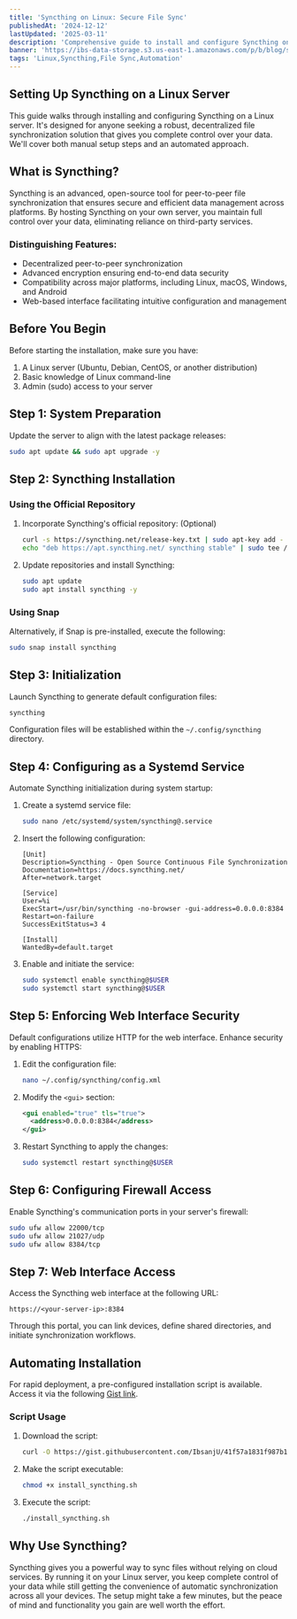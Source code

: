 ```yaml
---
title: 'Syncthing on Linux: Secure File Sync'
publishedAt: '2024-12-12'
lastUpdated: '2025-03-11'
description: 'Comprehensive guide to install and configure Syncthing on a Linux server, ensuring secure and efficient file synchronization.'
banner: 'https://ibs-data-storage.s3.us-east-1.amazonaws.com/p/b/blog/syncthing-linux-setup/1734015069031_Advanced-Setup-of-Syncthing-on-a-Linux-Server.jpg'
tags: 'Linux,Syncthing,File Sync,Automation'
---
```


## Setting Up Syncthing on a Linux Server

This guide walks through installing and configuring Syncthing on a Linux server. It's designed for anyone seeking a robust, decentralized file synchronization solution that gives you complete control over your data. We'll cover both manual setup steps and an automated approach.

## What is Syncthing?

Syncthing is an advanced, open-source tool for peer-to-peer file synchronization that ensures secure and efficient data management across platforms. By hosting Syncthing on your own server, you maintain full control over your data, eliminating reliance on third-party services.

### Distinguishing Features:

- Decentralized peer-to-peer synchronization
- Advanced encryption ensuring end-to-end data security
- Compatibility across major platforms, including Linux, macOS, Windows, and Android
- Web-based interface facilitating intuitive configuration and management

## Before You Begin

Before starting the installation, make sure you have:

1. A Linux server (Ubuntu, Debian, CentOS, or another distribution)
2. Basic knowledge of Linux command-line
3. Admin (sudo) access to your server

## Step 1: System Preparation

Update the server to align with the latest package releases:

```bash
sudo apt update && sudo apt upgrade -y
```

## Step 2: Syncthing Installation

### Using the Official Repository

1. Incorporate Syncthing's official repository: (Optional)

   ```bash
   curl -s https://syncthing.net/release-key.txt | sudo apt-key add -
   echo "deb https://apt.syncthing.net/ syncthing stable" | sudo tee /etc/apt/sources.list.d/syncthing.list
   ```

2. Update repositories and install Syncthing:

   ```bash
   sudo apt update
   sudo apt install syncthing -y
   ```

### Using Snap

Alternatively, if Snap is pre-installed, execute the following:

```bash
sudo snap install syncthing
```

## Step 3: Initialization

Launch Syncthing to generate default configuration files:

```bash
syncthing
```

Configuration files will be established within the `~/.config/syncthing` directory.

## Step 4: Configuring as a Systemd Service

Automate Syncthing initialization during system startup:

1. Create a systemd service file:

   ```bash
   sudo nano /etc/systemd/system/syncthing@.service
   ```

2. Insert the following configuration:

   ```plaintext
   [Unit]
   Description=Syncthing - Open Source Continuous File Synchronization
   Documentation=https://docs.syncthing.net/
   After=network.target

   [Service]
   User=%i
   ExecStart=/usr/bin/syncthing -no-browser -gui-address=0.0.0.0:8384
   Restart=on-failure
   SuccessExitStatus=3 4

   [Install]
   WantedBy=default.target
   ```

3. Enable and initiate the service:

   ```bash
   sudo systemctl enable syncthing@$USER
   sudo systemctl start syncthing@$USER
   ```

## Step 5: Enforcing Web Interface Security

Default configurations utilize HTTP for the web interface. Enhance security by enabling HTTPS:

1. Edit the configuration file:

   ```bash
   nano ~/.config/syncthing/config.xml
   ```

2. Modify the `<gui>` section:

   ```xml
   <gui enabled="true" tls="true">
     <address>0.0.0.0:8384</address>
   </gui>
   ```

3. Restart Syncthing to apply the changes:

   ```bash
   sudo systemctl restart syncthing@$USER
   ```

## Step 6: Configuring Firewall Access

Enable Syncthing's communication ports in your server's firewall:

```bash
sudo ufw allow 22000/tcp
sudo ufw allow 21027/udp
sudo ufw allow 8384/tcp
```

## Step 7: Web Interface Access

Access the Syncthing web interface at the following URL:

```
https://<your-server-ip>:8384
```

Through this portal, you can link devices, define shared directories, and initiate synchronization workflows.

## Automating Installation

For rapid deployment, a pre-configured installation script is available. Access it via the following [Gist link](https://gist.githubusercontent.com/IbsanjU/41f57a1831f987b1a1d249d3150bf6fa/raw/88c67c2a4505731fb9c887286022b644bd200569/install_syncthing.sh).

### Script Usage

1. Download the script:

   ```bash
   curl -O https://gist.githubusercontent.com/IbsanjU/41f57a1831f987b1a1d249d3150bf6fa/raw/88c67c2a4505731fb9c887286022b644bd200569/install_syncthing.sh
   ```

2. Make the script executable:

   ```bash
   chmod +x install_syncthing.sh
   ```

3. Execute the script:

   ```bash
   ./install_syncthing.sh
   ```

## Why Use Syncthing?

Syncthing gives you a powerful way to sync files without relying on cloud services. By running it on your Linux server, you keep complete control of your data while still getting the convenience of automatic synchronization across all your devices. The setup might take a few minutes, but the peace of mind and functionality you gain are well worth the effort.
